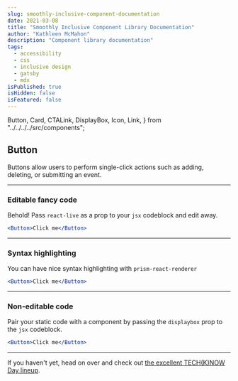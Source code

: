 ```yaml
---
slug: smoothly-inclusive-component-documentation
date: 2021-03-08
title: "Smoothly Inclusive Component Library Documentation"
author: "Kathleen McMahon"
description: "Component library documentation"
tags:
  - accessibility
  - css
  - inclusive design
  - gatsby
  - mdx
isPublished: true
isHidden: false
isFeatured: false
---
```


  Button,
  Card,
  CTALink,
  DisplayBox,
  Icon,
  Link,
} from "../../../../src/components";

## Button

Buttons allow users to perform single-click actions such as adding, deleting, or submitting an event.

---

### Editable fancy code

Behold! Pass `react-live` as a prop to your `jsx` codeblock and edit away.

```jsx react-live
<Button>Click me</Button>
```

---

### Syntax highlighting

You can have nice syntax highlighting with `prism-react-renderer`

<p></p>

```jsx
<Button>Click me</Button>
```

---

### Non-editable code

Pair your static code with a component by passing the `displaybox` prop to the `jsx` codeblock.

```jsx displaybox
<Button>Click me</Button>
```

---

If you haven't yet, head on over and check out [the excellent TECH(K)NOW Day lineup](https://www.techknowday.com/).
